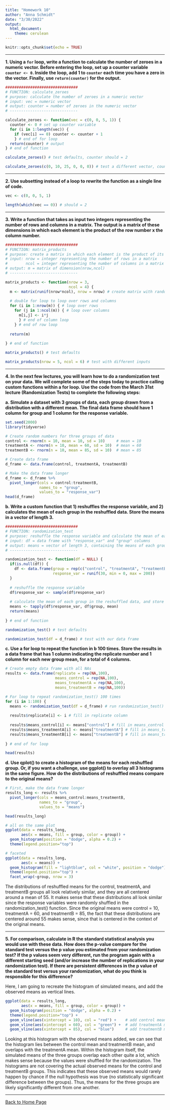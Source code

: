 ```yaml
---
title: "Homework 10"
author: "Anna Schmidt"
date: "3/30/2022"
output: 
  html_document: 
    theme: cerulean
---
```


```r
knitr::opts_chunk$set(echo = TRUE)
```

___
**1. Using a `for` loop, write a function to calculate the number of zeroes in a numeric vector. Before entering the loop, set up a counter variable `counter <- 0`. Inside the loop, add 1 to `counter` each time you have a zero in the vector. Finally, use `return(counter)` for the output.**

```r
################################
# FUNCTION: calculate_zeroes
# purpose: calculate the number of zeroes in a numeric vector
# input: vec = numeric vector
# output: counter = number of zeroes in the numeric vector
# ------------------------------

calculate_zeroes <- function(vec = c(0, 0, 5, 1)) {
  counter <- 0 # set up counter variable
  for (i in 1:length(vec)) {
    if (vec[i] == 0) counter <- counter + 1
    } # end of for loop
  return(counter) # output
} # end of function

calculate_zeroes() # test defaults, counter should = 2

calculate_zeroes(c(0, 10, 25, 0, 0, 0)) # test a different vector, counter should = 4
```

___
**2. Use subsetting instead of a loop to rewrite the function as a single line of code.**

```r
vec <- c(0, 0, 5, 1)

length(which(vec == 0)) # should = 2
```

___
**3. Write a function that takes as input two integers representing the number of rows and columns in a matrix. The output is a matrix of these dimensions in which each element is the product of the row number x the column number.**

```r
################################
# FUNCTION: matrix_products
# purpose: create a matrix in which each element is the product of its row# x column#
# input: nrow = integer representing the number of rows in a matrix
#        ncol = integer representing the number of columns in a matrix
# output: m = matrix of dimension(nrow,ncol)
# ------------------------------

matrix_products <- function(nrow = 3,
                            ncol = 4) {
  m <- matrix(runif(nrow*ncol), nrow = nrow) # create matrix with random values
  
  # double for loop to loop over rows and columns
  for (i in 1:nrow(m)) { # loop over rows
    for (j in 1:ncol(m)) { # loop over columns
      m[i,j] <- i*j
      } # end of column loop
    } # end of row loop
  
  return(m)
  
} # end of function

matrix_products() # test defaults

matrix_products(nrow = 5, ncol = 6) # test with different inputs
```

___
**4. In the next few lectures, you will learn how to do a randomization test on your data. We will complete some of the steps today to practice calling custom functions within a for loop. Use the code from the March 31st lecture (Randomization Tests) to complete the following steps:**

**a. Simulate a dataset with 3 groups of data, each group drawn from a distribution with a different mean. The final data frame should have 1 column for group and 1 column for the response variable.**

```r
set.seed(2000)
library(tidyverse)

# Create random numbers for three groups of data
control <- rnorm(n = 10, mean = 10, sd = 10)     # mean = 10
treatmentA <- rnorm(n = 10, mean = 60, sd = 10)  # mean = 60
treatmentB <- rnorm(n = 10, mean = 85, sd = 10)  # mean = 85

# Create data frame
d_frame <- data.frame(control, treatmentA, treatmentB)

# Make the data frame longer
d_frame <- d_frame %>%
  pivot_longer(cols = control:treatmentB,
               names_to = "group",
               values_to = "response_var")
head(d_frame)
```

**b. Write a custom function that 1) reshuffles the response variable, and 2) calculates the mean of each group in the reshuffled data. Store the means in a vector of length 3.**

```r
################################
# FUNCTION: randomization_test
# purpose: reshuffle the response variable and calculate the mean of each group in the reshuffled data
# input: df = data frame with "response_var" and "group" columns
# output: means = vector of length 3, containing the means of each group
# ------------------------------

randomization_test <- function(df = NULL) {
  if(is.null(df)) {
    df <- data.frame(group = rep(c("control", "treatmentA", "treatmentB"), each = 10),
                     response_var = runif(30, min = 0, max = 200))
  }
  
  # reshuffle the response variable
  df$response_var <- sample(df$response_var)
  
  # calculate the mean of each group in the reshuffled data, and store the means in a vector of length 3
  means <- tapply(df$response_var, df$group, mean)
  return(means)
  
} # end of function

randomization_test() # test defaults

randomization_test(df = d_frame) # test with our data frame
```

**c. Use a for loop to repeat the function in b 100 times. Store the results in a data frame that has 1 column indicating the replicate number and 1 column for each new group mean, for a total of 4 columns.**

```r
# Create empty data frame with all NAs
results <- data.frame(replicate = rep(NA,100), 
                      means_control = rep(NA,100), 
                      means_treatmentA = rep(NA,100), 
                      means_treatmentB = rep(NA,100))

# For loop to repeat randomization_test() 100 times
for (i in 1:100) {
  means <- randomization_test(df = d_frame) # run randomization_test() function
  
  results$replicate[i] <- i # fill in replicate column
  
  results$means_control[i] <- means["control"] # fill in means_control column
  results$means_treatmentA[i] <- means["treatmentA"] # fill in means_treatmentA column
  results$means_treatmentB[i] <- means["treatmentB"] # fill in means_treatmentB column
  
} # end of for loop

head(results)
```

**d. Use qplot() to create a histogram of the means for each reshuffled group. Or, if you want a challenge, use ggplot() to overlay all 3 histograms in the same figure. How do the distributions of reshuffled means compare to the original means?**

```r
# First, make the data frame longer
results_long <- results %>%
  pivot_longer(cols = means_control:means_treatmentB,
               names_to = "group",
               values_to = "means")

head(results_long)

# all on the same plot
ggplot(data = results_long, 
       aes(x = means, fill = group, color = group)) +
  geom_histogram(position = "dodge", alpha = 0.2) +
  theme(legend.position="top")

# faceted
ggplot(data = results_long, 
       aes(x = means)) +
  geom_histogram(fill = "lightblue", col = "white", position = "dodge") +
  theme(legend.position="top") +
  facet_wrap(~group, nrow = 3)
```

The distributions of reshuffled means for the control, treatmentA, and treatmentB groups all look relatively similar, and they are all centered around a mean of 55. It makes sense that these distributions all look similar since the response variables were randomly shuffled in the randomization_test() function. Since the original means were control = 10, treatmentA = 60, and treatmentB = 85, the fact that these distributions are centered around 55 makes sense, since that is centered in the context of the original means. 

___
**5. For comparison, calculate in R the standard statistical analysis you would use with these data. How does the p-value compare for the standard test versus the p value you estimated from your randomization test? If the p values seem very different, run the program again with a different starting seed (and/or increase the number of replications in your randomization test). If there are persistent differences in the p value of the standard test versus your randomization, what do you think is responsible for this difference?**

Here, I am going to recreate the histogram of simulated means, and add the observed means as vertical lines.
```r
ggplot(data = results_long, 
       aes(x = means, fill = group, color = group)) +
  geom_histogram(position = "dodge", alpha = 0.2) +
  theme(legend.position="top") +
  geom_vline(aes(xintercept = 10), col = "red") +    # add control mean line
  geom_vline(aes(xintercept = 60), col = "green") +  # add treatmentA mean line
  geom_vline(aes(xintercept = 85), col = "blue")     # add treatmentB mean line

```

Looking at this histogram with the observed means added, we can see that the histogram lies between the control mean and treatmentB mean, and overlaps with the treatmentA mean. Within the histogram itself, the simulated means of the three groups overlap each other quite a lot, which makes sense because the values were shuffled for the randomization. The histograms are not covering the actual observed means for the control and treatmentB groups. This indicates that these observed means would rarely happen by chance if the null hypothesis was true (no statistically significant difference between the groups). Thus, the means for the three groups are likely significantly different from one another.

___
[Back to Home Page](index.html)